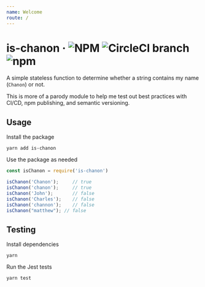 ```yaml
---
name: Welcome
route: /
---
```


# is-chanon &middot; ![NPM](https://img.shields.io/npm/l/is-chanon.svg) ![CircleCI branch](https://img.shields.io/circleci/project/github/chanonroy/is-chanon/master.svg) ![npm](https://img.shields.io/npm/v/is-chanon.svg)

A simple stateless function to determine whether a string contains my name (`Chanon`) or not. 

This is more of a parody module to help me test out best practices with CI/CD, npm publishing, and semantic versioning.


## Usage

Install the package
```
yarn add is-chanon
```

Use the package as needed
```js
const isChanon = require('is-chanon')

isChanon('Chanon');     // true
isChanon('chanon');     // true
isChanon('John');       // false
isChanon('Charles');    // false
isChanon('channon');    // false
isChanon("matthew"); // false
```

## Testing

Install dependencies
```
yarn
```

Run the Jest tests
```
yarn test
```
